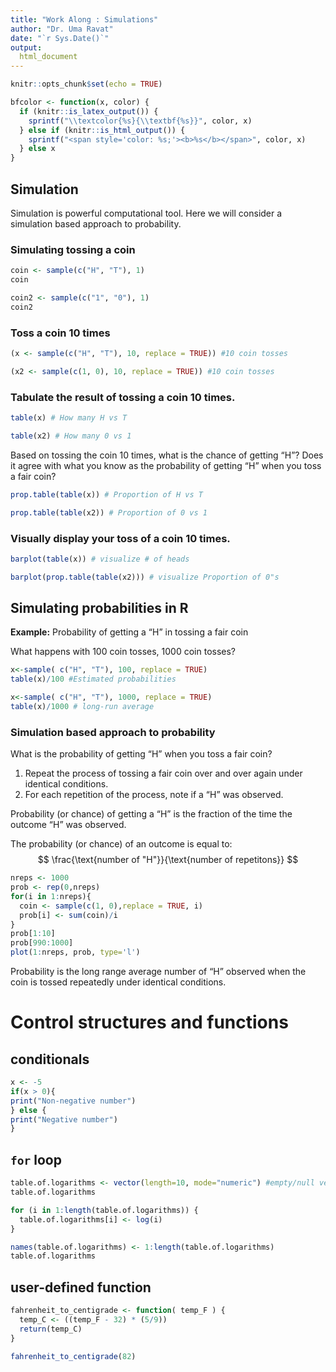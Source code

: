 ```yaml
---
title: "Work Along : Simulations"
author: "Dr. Uma Ravat"
date: "`r Sys.Date()`"
output:
  html_document
---
```


```r
knitr::opts_chunk$set(echo = TRUE)
```

```r
bfcolor <- function(x, color) {
  if (knitr::is_latex_output()) {
    sprintf("\\textcolor{%s}{\\textbf{%s}}", color, x)
  } else if (knitr::is_html_output()) {
    sprintf("<span style='color: %s;'><b>%s</b></span>", color, x)
  } else x
}
```

##  Simulation

Simulation is powerful computational tool. Here we will consider a simulation based approach to probability. 

### Simulating tossing a coin

```r
coin <- sample(c("H", "T"), 1)
coin
```

```r
coin2 <- sample(c("1", "0"), 1)
coin2
```

### Toss a coin 10 times

```r
(x <- sample(c("H", "T"), 10, replace = TRUE)) #10 coin tosses
```

```r
(x2 <- sample(c(1, 0), 10, replace = TRUE)) #10 coin tosses
```
###  Tabulate the result of tossing a coin 10 times. 


```r
table(x) # How many H vs T
```

```r
table(x2) # How many 0 vs 1
```

Based on tossing the coin 10 times, what is the chance of getting "H"? Does it agree with what you know as the probability of getting "H" when you toss a fair coin? 

```r
prop.table(table(x)) # Proportion of H vs T
```

```r
prop.table(table(x2)) # Proportion of 0 vs 1
```


### Visually display your toss of a coin 10 times. 

```r
barplot(table(x)) # visualize # of heads
```

```r
barplot(prop.table(table(x2))) # visualize Proportion of 0"s
```



## Simulating probabilities in R
**Example:** Probability of getting a "H" in tossing a fair coin

What happens with 100 coin tosses, 1000 coin tosses? 
```r
x<-sample( c("H", "T"), 100, replace = TRUE)
table(x)/100 #Estimated probabilities
```
```r
x<-sample( c("H", "T"), 1000, replace = TRUE)
table(x)/1000 # long-run average
```



### Simulation based approach to probability

What is the probability of getting "H" when you toss a fair coin? 

1. Repeat the  process of tossing a fair coin over and over again under identical conditions.
2. For each repetition of the process, note if a "H" was observed.

Probability (or chance) of getting a "H" is the fraction of the time the outcome "H" was observed. 

The probability (or chance) of an outcome is equal to: 
$$ \frac{\text{number of "H"}}{\text{number of repetitons}} $$

```r
nreps <- 1000
prob <- rep(0,nreps)
for(i in 1:nreps){
  coin <- sample(c(1, 0),replace = TRUE, i)
  prob[i] <- sum(coin)/i
}
prob[1:10]
prob[990:1000]
plot(1:nreps, prob, type='l')
```

Probability is the long range average number of "H" observed when the coin is tossed repeatedly under identical conditions. 

# Control structures and functions

## conditionals

```r
x <- -5
if(x > 0){
print("Non-negative number")
} else {
print("Negative number")
}
```

## `for` loop 


```r
table.of.logarithms <- vector(length=10, mode="numeric") #empty/null vector
table.of.logarithms 

for (i in 1:length(table.of.logarithms)) {
  table.of.logarithms[i] <- log(i)
}

names(table.of.logarithms) <- 1:length(table.of.logarithms)
table.of.logarithms
```

## user-defined function

```r
fahrenheit_to_centigrade <- function( temp_F ) {
  temp_C <- ((temp_F - 32) * (5/9))
  return(temp_C)
}

fahrenheit_to_centigrade(82)
```